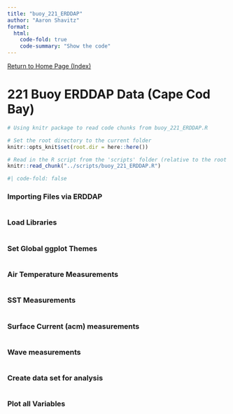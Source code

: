 ```yaml
---
title: "buoy_221_ERDDAP"
author: "Aaron Shavitz"
format: 
  html:
    code-fold: true
    code-summary: "Show the code"
---
```

[Return to Home Page (Index)](https://ashavitz.github.io/wellfleet_project/)

# 221 Buoy ERDDAP Data (Cape Cod Bay)

```r
# Using knitr package to read code chunks from buoy_221_ERDDAP.R

# Set the root directory to the current folder
knitr::opts_knit$set(root.dir = here::here())

# Read in the R script from the 'scripts' folder (relative to the root project directory)
knitr::read_chunk("../scripts/buoy_221_ERDDAP.R")
```

```r
#| code-fold: false
```

### Importing Files via ERDDAP
```r
```

### Load Libraries
```r
```

### Set Global ggplot Themes
```r
```

### Air Temperature Measurements
```r
```

### SST Measurements
```r
```

### Surface Current (acm) measurements
```r
```

### Wave measurements
```r
```

### Create data set for analysis
```r
```

### Plot all Variables
```r
```
